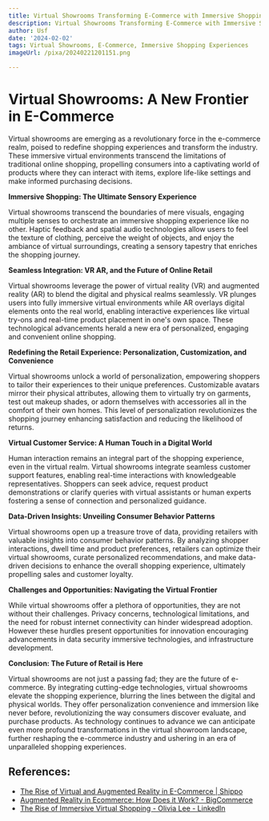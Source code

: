```yaml
---
title: Virtual Showrooms Transforming E-Commerce with Immersive Shopping Experiences
description: Virtual Showrooms Transforming E-Commerce with Immersive Shopping Experiences
author: Usf
date: '2024-02-02'
tags: Virtual Showrooms, E-Commerce, Immersive Shopping Experiences
imageUrl: /pixa/20240221201151.png

---
```

# Virtual Showrooms: A  New Frontier in E-Commerce

Virtual showrooms are emerging as  a revolutionary force in the e-commerce realm, poised to  redefine shopping experiences and transform  the industry. These immersive virtual environments transcend the limitations of traditional online shopping, propelling consumers into a captivating world of products  where they can interact with items,  explore life-like settings and make informed purchasing decisions.

**Immersive  Shopping: The Ultimate Sensory Experience**

Virtual showrooms transcend the boundaries of mere visuals, engaging multiple  senses to orchestrate an immersive shopping experience like no other.  Haptic feedback and spatial audio technologies allow users to  feel the texture of clothing, perceive the weight of objects, and enjoy the  ambiance of virtual  surroundings, creating  a sensory tapestry that  enriches the  shopping journey.

**Seamless Integration: VR AR, and the  Future of Online Retail**

Virtual showrooms leverage the power of virtual reality (VR) and augmented reality (AR) to blend the digital and physical realms seamlessly. VR  plunges users into fully immersive virtual environments while AR overlays digital  elements onto  the real world, enabling interactive experiences like  virtual try-ons and  real-time product placement in one's own space. These technological advancements herald a new era of personalized, engaging and convenient online shopping.

**Redefining  the  Retail Experience: Personalization, Customization, and  Convenience**

Virtual showrooms unlock a world of personalization, empowering shoppers to tailor their experiences to their unique preferences. Customizable avatars mirror  their physical attributes, allowing them to virtually try  on garments, test out makeup shades, or adorn themselves with  accessories all in the comfort of their own homes. This level of personalization revolutionizes  the shopping journey enhancing satisfaction and reducing the likelihood of returns.

**Virtual Customer Service:  A Human Touch in a Digital World**

Human interaction remains an  integral part of the shopping  experience, even in the virtual realm. Virtual showrooms integrate  seamless customer support features, enabling real-time interactions with knowledgeable representatives. Shoppers can  seek advice, request product demonstrations or  clarify queries with virtual assistants or human experts fostering a sense of connection and personalized guidance.

**Data-Driven Insights: Unveiling Consumer Behavior Patterns**

Virtual showrooms open up a treasure trove of data, providing  retailers with valuable insights into consumer behavior patterns. By analyzing shopper interactions,  dwell time and  product preferences, retailers can  optimize their  virtual showrooms, curate personalized recommendations, and make data-driven decisions to enhance  the overall shopping experience, ultimately propelling sales and customer loyalty.

**Challenges and Opportunities: Navigating the Virtual Frontier**

While virtual showrooms offer a  plethora  of opportunities, they are not without their  challenges. Privacy concerns, technological limitations, and the need for robust internet connectivity can hinder widespread adoption. However these hurdles present opportunities for innovation encouraging advancements in data security immersive technologies,  and infrastructure development.

**Conclusion: The Future of Retail  is Here**

Virtual showrooms are not just a passing fad; they are  the  future of  e-commerce. By integrating cutting-edge technologies, virtual showrooms elevate the shopping experience, blurring the lines between  the digital and physical worlds. They offer personalization convenience and immersion like never before,  revolutionizing the way consumers discover evaluate, and purchase products. As technology continues to advance we can anticipate even more profound transformations in the virtual showroom landscape, further reshaping the e-commerce industry and ushering in an era of unparalleled shopping  experiences.

## References:
- [The Rise of Virtual and Augmented Reality in E-Commerce | Shippo](https://goshippo.com/blog/the-rise-of-virtual-and-augmented-reality-in-e-commerce)
- [Augmented Reality in Ecommerce: How Does it Work? - BigCommerce](https://www.bigcommerce.com/articles/ecommerce/ecommerce-augmented-reality/)
- [The Rise of Immersive Virtual Shopping - Olivia Lee - LinkedIn](https://www.linkedin.com/pulse/rise-immersive-virtual-shopping-olivia-lee-juw9c)

